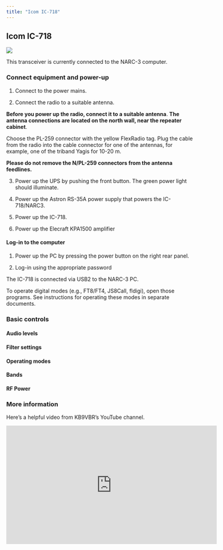 ```yaml
---
title: "Icom IC-718"
---
```


## Icom IC-718

![](include/img/icom-ic-718.jpg)

This transceiver is currently connected to the NARC-3 computer.

### Connect equipment and power-up

1. Connect to the power mains.

2. Connect the radio to a suitable antenna.

::: {.callout-warning}

**Before you power up the radio, connect it to a suitable antenna**.
**The antenna connections are located on the north wall, near the repeater cabinet**.

:::

Choose the PL-259 connector with the <span color="yellow">yellow</span> FlexRadio tag.
Plug the cable from the radio into the cable connector for one of the antennas, for example, one of the triband Yagis for 10-20 m.

::: {.callout-warning}

**Please do not remove the N/PL-259 connectors from the antenna feedlines.**

:::

3. Power up the UPS by pushing the front button. The green power light should illuminate.

4. Power up the Astron RS-35A power supply that powers the IC-718/NARC3. 

5. Power up the IC-718.

6. Power up the Elecraft KPA1500 amplifier

#### Log-in to the computer

1. Power up the PC by pressing the power button on the right rear panel.

2. Log-in using the appropriate password

The IC-718 is connected via USB2 to the NARC-3 PC.

To operate digital modes (e.g., FT8/FT4, JS8Call, fldigi), open those programs. 
See instructions for operating these modes in separate documents.

### Basic controls

#### Audio levels

#### Filter settings

#### Operating modes

#### Bands

#### RF Power

### More information

Here's a helpful video from KB9VBR's YouTube channel.

<iframe width="560" height="315" src="https://www.youtube.com/embed/kAh7G-Y6KFM?si=kaaIzoKfeiejRgag" title="YouTube video player" frameborder="0" allow="accelerometer; autoplay; clipboard-write; encrypted-media; gyroscope; picture-in-picture; web-share" allowfullscreen></iframe>

